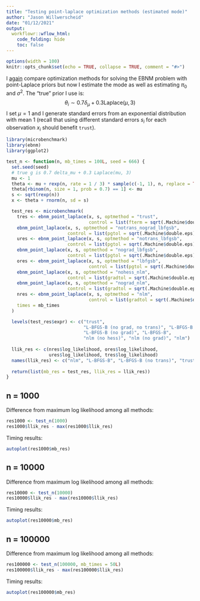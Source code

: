 ```yaml
---
title: "Testing point-laplace optimization methods (estimated mode)"
author: "Jason Willwerscheid"
date: "01/12/2021"
output:
  workflowr::wflow_html:
    code_folding: hide
    toc: false
---
```


```r
options(width = 100)
knitr::opts_chunk$set(echo = TRUE, collapse = TRUE, comment = "#>")
```

I [again](optmethods_pl.html) compare optimization methods for solving the EBNM problem with point-Laplace priors but now I estimate the mode as well as estimating $\pi_0$ and $\sigma^2$. The "true" prior I use is:
$$ \theta_i \sim 0.7 \delta_\mu + 0.3\text{Laplace}(\mu, 3) $$
I set $\mu = 1$ and I generate standard errors from an exponential distribution with mean 1 (recall that using different standard errors $s_i$ for each observation $x_i$ should benefit `trust`).

```r
library(microbenchmark)
library(ebnm)
library(ggplot2)

test_n <- function(n, mb_times = 100L, seed = 666) {
  set.seed(seed)
  # true g is 0.7 delta_mu + 0.3 Laplace(mu, 3)
  mu <- 1
  theta <- mu + rexp(n, rate = 1 / 3) * sample(c(-1, 1), n, replace = TRUE)
  theta[rbinom(n, size = 1, prob = 0.7) == 1] <- mu
  s <- sqrt(rexp(n))
  x <- theta + rnorm(n, sd = s)

  test_res <- microbenchmark(
    tres <- ebnm_point_laplace(x, s, optmethod = "trust",
                               control = list(fterm = sqrt(.Machine$double.eps))),
    ebnm_point_laplace(x, s, optmethod = "notrans_nograd_lbfgsb",
                       control = list(pgtol = sqrt(.Machine$double.eps))),
    ures <- ebnm_point_laplace(x, s, optmethod = "notrans_lbfgsb",
                       control = list(pgtol = sqrt(.Machine$double.eps))),
    ebnm_point_laplace(x, s, optmethod = "nograd_lbfgsb",
                       control = list(pgtol = sqrt(.Machine$double.eps))),
    ores <- ebnm_point_laplace(x, s, optmethod = "lbfgsb",
                               control = list(pgtol = sqrt(.Machine$double.eps))),
    ebnm_point_laplace(x, s, optmethod = "nohess_nlm", 
                       control = list(gradtol = sqrt(.Machine$double.eps))),
    ebnm_point_laplace(x, s, optmethod = "nograd_nlm", 
                       control = list(gradtol = sqrt(.Machine$double.eps))),
    nres <- ebnm_point_laplace(x, s, optmethod = "nlm", 
                               control = list(gradtol = sqrt(.Machine$double.eps))),
    times = mb_times
  )

  levels(test_res$expr) <- c("trust", 
                             "L-BFGS-B (no grad, no trans)", "L-BFGS-B (no trans)",
                             "L-BFGS-B (no grad)", "L-BFGS-B",
                             "nlm (no hess)", "nlm (no grad)", "nlm")
  
  llik_res <- c(nres$log_likelihood, ores$log_likelihood, 
                ures$log_likelihood, tres$log_likelihood)
  names(llik_res) <- c("nlm", "L-BFGS-B", "L-BFGS-B (no trans)", "trust")
  
  return(list(mb_res = test_res, llik_res = llik_res))
}
```

## n = 1000

Difference from maximum log likelihood among all methods:

```r
res1000 <- test_n(1000)
res1000$llik_res - max(res1000$llik_res)
```

Timing results: 

```r
autoplot(res1000$mb_res)
```

## n = 10000

Difference from maximum log likelihood among all methods:

```r
res10000 <- test_n(10000)
res10000$llik_res - max(res10000$llik_res)
```

Timing results: 

```r
autoplot(res10000$mb_res)
```

## n = 100000

Difference from maximum log likelihood among all methods:

```r
res100000 <- test_n(100000, mb_times = 50L)
res100000$llik_res - max(res100000$llik_res)
```

Timing results: 

```r
autoplot(res100000$mb_res)
```
